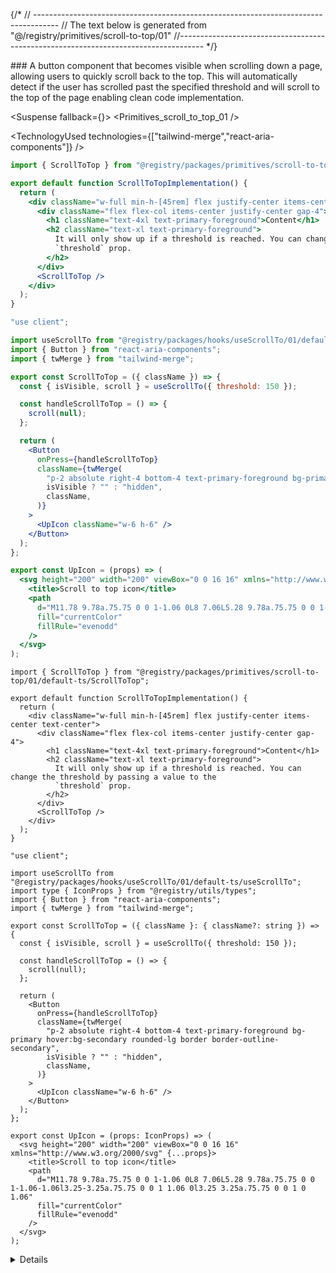 
{/*
// ------------------------------------------------------------------------------------
    //	The text below is generated from "@/registry/primitives/scroll-to-top/01"
//------------------------------------------------------------------------------------
*/}

<Wrapper>
<Title>Scroll To Top</Title>
### A button component that becomes visible when scrolling down a page, allowing users to quickly scroll back to the top. This will automatically detect if the user has scrolled past the specified threshold and will scroll to the top of the page enabling clean code implementation.

<WrapperToggle >
<Preview>



<Suspense fallback={<Skeleton className="h-60 rounded-lg" />}>
<Display>
<Primitives_scroll_to_top_01 />
</Display>
</Suspense>

</Preview>

<Implementation>

<TechnologyUsed technologies={["tailwind-merge","react-aria-components"]} />
<CodeBlock variant="scroll-to-top">

```default|js|example.jsx
import { ScrollToTop } from "@registry/packages/primitives/scroll-to-top/01/default-js/ScrollToTop";

export default function ScrollToTopImplementation() {
  return (
    <div className="w-full min-h-[45rem] flex justify-center items-center text-center">
      <div className="flex flex-col items-center justify-center gap-4">
        <h1 className="text-4xl text-primary-foreground">Content</h1>
        <h2 className="text-xl text-primary-foreground">
          It will only show up if a threshold is reached. You can change the threshold by passing a value to the
          `threshold` prop.
        </h2>
      </div>
      <ScrollToTop />
    </div>
  );
}

```

```default|js|ScrollToTop.jsx
"use client";

import useScrollTo from "@registry/packages/hooks/useScrollTo/01/default-js/useScrollTo";
import { Button } from "react-aria-components";
import { twMerge } from "tailwind-merge";

export const ScrollToTop = ({ className }) => {
  const { isVisible, scroll } = useScrollTo({ threshold: 150 });

  const handleScrollToTop = () => {
    scroll(null);
  };

  return (
    <Button
      onPress={handleScrollToTop}
      className={twMerge(
        "p-2 absolute right-4 bottom-4 text-primary-foreground bg-primary hover:bg-secondary rounded-lg border border-outline-secondary",
        isVisible ? "" : "hidden",
        className,
      )}
    >
      <UpIcon className="w-6 h-6" />
    </Button>
  );
};

export const UpIcon = (props) => (
  <svg height="200" width="200" viewBox="0 0 16 16" xmlns="http://www.w3.org/2000/svg" {...props}>
    <title>Scroll to top icon</title>
    <path
      d="M11.78 9.78a.75.75 0 0 1-1.06 0L8 7.06L5.28 9.78a.75.75 0 0 1-1.06-1.06l3.25-3.25a.75.75 0 0 1 1.06 0l3.25 3.25a.75.75 0 0 1 0 1.06"
      fill="currentColor"
      fillRule="evenodd"
    />
  </svg>
);

```

```default|ts|example.tsx
import { ScrollToTop } from "@registry/packages/primitives/scroll-to-top/01/default-ts/ScrollToTop";

export default function ScrollToTopImplementation() {
  return (
    <div className="w-full min-h-[45rem] flex justify-center items-center text-center">
      <div className="flex flex-col items-center justify-center gap-4">
        <h1 className="text-4xl text-primary-foreground">Content</h1>
        <h2 className="text-xl text-primary-foreground">
          It will only show up if a threshold is reached. You can change the threshold by passing a value to the
          `threshold` prop.
        </h2>
      </div>
      <ScrollToTop />
    </div>
  );
}

```

```default|ts|ScrollToTop.tsx
"use client";

import useScrollTo from "@registry/packages/hooks/useScrollTo/01/default-ts/useScrollTo";
import type { IconProps } from "@registry/utils/types";
import { Button } from "react-aria-components";
import { twMerge } from "tailwind-merge";

export const ScrollToTop = ({ className }: { className?: string }) => {
  const { isVisible, scroll } = useScrollTo({ threshold: 150 });

  const handleScrollToTop = () => {
    scroll(null);
  };

  return (
    <Button
      onPress={handleScrollToTop}
      className={twMerge(
        "p-2 absolute right-4 bottom-4 text-primary-foreground bg-primary hover:bg-secondary rounded-lg border border-outline-secondary",
        isVisible ? "" : "hidden",
        className,
      )}
    >
      <UpIcon className="w-6 h-6" />
    </Button>
  );
};

export const UpIcon = (props: IconProps) => (
  <svg height="200" width="200" viewBox="0 0 16 16" xmlns="http://www.w3.org/2000/svg" {...props}>
    <title>Scroll to top icon</title>
    <path
      d="M11.78 9.78a.75.75 0 0 1-1.06 0L8 7.06L5.28 9.78a.75.75 0 0 1-1.06-1.06l3.25-3.25a.75.75 0 0 1 1.06 0l3.25 3.25a.75.75 0 0 1 0 1.06"
      fill="currentColor"
      fillRule="evenodd"
    />
  </svg>
);

```

</CodeBlock>
<Details>


</Details>
</Implementation>
</WrapperToggle>
</Wrapper>
